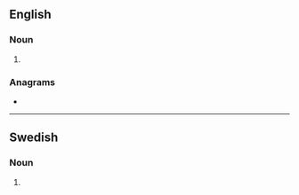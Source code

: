 ==English==

===Noun===
{{head|en|noun plural form}}

# {{plural of|mink|lang=en}}

===Anagrams===
* {{anagrams|en|Minsk}}

----

==Swedish==

===Noun===
{{head|sv|noun form}}

# {{sv-noun-form-indef-gen|mink}}